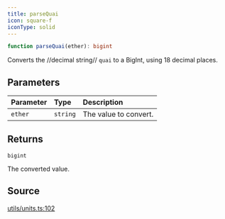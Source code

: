 ```yaml
---
title: parseQuai
icon: square-f
iconType: solid
---
```


```ts
function parseQuai(ether): bigint
```

Converts the //decimal string// `quai` to a BigInt, using 18 decimal places.

## Parameters

| Parameter | Type | Description |
| :------ | :------ | :------ |
| `ether` | `string` | The value to convert. |

## Returns

`bigint`

The converted value.

## Source

[utils/units.ts:102](https://github.com/dominant-strategies/quais.js/blob/0b080dd187bafddecb11cf27fbfdd65add0ec116/src/utils/units.ts#L102)
